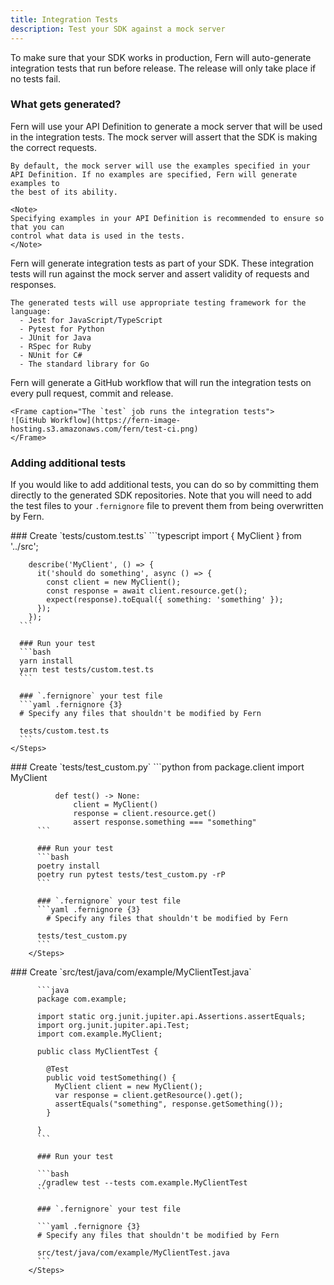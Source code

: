 ```yaml
---
title: Integration Tests
description: Test your SDK against a mock server
---
```


<Markdown src="/snippets/pro-callout.mdx" />

To make sure that your SDK works in production, Fern will auto-generate
integration tests that run before release. The release will only take place
if no tests fail.

### What gets generated?

<AccordionGroup>
  <Accordion title="Mock Server">
    Fern will use your API Definition to generate a mock server that will be used
    in the integration tests. The mock server will assert that the SDK is
    making the correct requests.

    By default, the mock server will use the examples specified in your
    API Definition. If no examples are specified, Fern will generate examples to
    the best of its ability.

    <Note>
    Specifying examples in your API Definition is recommended to ensure so that you can
    control what data is used in the tests.
    </Note>
  </Accordion>
  <Accordion title="Integration Tests">
    Fern will generate integration tests as part of your SDK. These integration tests
    will run against the mock server and assert validity of requests and responses.

    The generated tests will use appropriate testing framework for the language:
      - Jest for JavaScript/TypeScript
      - Pytest for Python
      - JUnit for Java
      - RSpec for Ruby
      - NUnit for C#
      - The standard library for Go
  </Accordion>
  <Accordion title="GitHub Workflows">
    Fern will generate a GitHub workflow that will run the integration tests
    on every pull request, commit and release.

    <Frame caption="The `test` job runs the integration tests">
    ![GitHub Workflow](https://fern-image-hosting.s3.amazonaws.com/fern/test-ci.png)
    </Frame>
  </Accordion>
</AccordionGroup>

### Adding additional tests

If you would like to add additional tests, you can do so by committing them
directly to the generated SDK repositories. Note that you will need to
add the test files to your `.fernignore` file to prevent them from being
overwritten by Fern.

<Tabs>
  <Tab title="TypeScript" language="typescript">
    <Steps>
      ### Create `tests/custom.test.ts`
      ```typescript
        import { MyClient } from '../src';

        describe('MyClient', () => {
          it('should do something', async () => {
            const client = new MyClient();
            const response = await client.resource.get();
            expect(response).toEqual({ something: 'something' });
          });
        });
      ```

      ### Run your test
      ```bash
      yarn install
      yarn test tests/custom.test.ts
      ```

      ### `.fernignore` your test file
      ```yaml .fernignore {3}
      # Specify any files that shouldn't be modified by Fern

      tests/custom.test.ts
      ```
    </Steps>
  </Tab>
    <Tab title="Python" language="python">
      <Steps>
          ### Create `tests/test_custom.py`
          ```python
              from package.client import MyClient

              def test() -> None:
                  client = MyClient()
                  response = client.resource.get()
                  assert response.something === "something"
          ```

          ### Run your test
          ```bash
          poetry install
          poetry run pytest tests/test_custom.py -rP
          ```

          ### `.fernignore` your test file
          ```yaml .fernignore {3}
            # Specify any files that shouldn't be modified by Fern

          tests/test_custom.py
          ```
        </Steps>
  </Tab>
      <Tab title="Java" language="java">
      <Steps>
          ### Create `src/test/java/com/example/MyClientTest.java`

          ```java
          package com.example;

          import static org.junit.jupiter.api.Assertions.assertEquals;
          import org.junit.jupiter.api.Test;
          import com.example.MyClient;

          public class MyClientTest {

            @Test
            public void testSomething() {
              MyClient client = new MyClient();
              var response = client.getResource().get();
              assertEquals("something", response.getSomething());
            }

          }
          ```

          ### Run your test

          ```bash
          ./gradlew test --tests com.example.MyClientTest
          ```

          ### `.fernignore` your test file

          ```yaml .fernignore {3}
          # Specify any files that shouldn't be modified by Fern

          src/test/java/com/example/MyClientTest.java
          ```
        </Steps>
  </Tab>

</Tabs>
